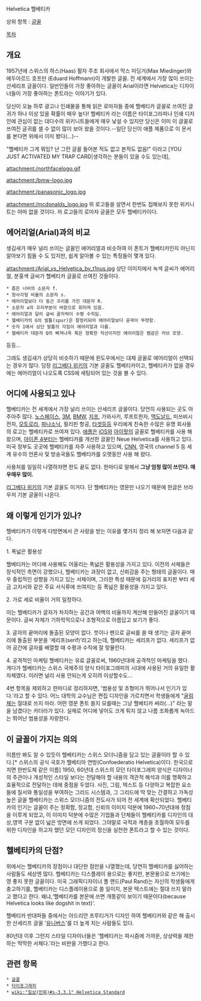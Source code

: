 Helvetica
헬베티카

상위 항목 : [[글꼴]]

[[목차]]

== 개요 ==

1957년에 스위스의 하스(Haas) 활자 주조 회사에서 막스 미딩거(Max Miedinger)와 에두아르드 호프만 (Eduard Hoffmann)이 개발한 글꼴.
전 세계에서 가장 많이 쓰이는 산세리프 글꼴이다. 일반인들이 가장 좋아하는 글꼴이 Arial이라면 Helvetica는 디자이너들이 가장 좋아하는 폰트라는 이야기가 있다.

당신이 오늘 하루 광고나 인쇄물을 통해 읽은 로마자들 중에 헬베티카 글꼴로 쓰여진 글귀가 하나 이상 있을 확률이 매우 높다! 헬베티카 라는 이름은 타이포그라피나 인쇄 디자인에 관심이 없는 대다수의 위키니트들에게 매우 낯설 수 있지만 당신은 이미 이 글꼴로 쓰여진 글귀를 셀 수 없이 많이 보아 왔을 것이다.--일단 당신이 애플 제품으로 이 문서를 본다면 위에서 이미 봤다(...)--

"헬베티카 그게 뭐임? 난 그런 글꼴 들어본 적도 없고 본적도 없음!" 이라고 [YOU JUST ACTIVATED MY TRAP CARD|생각하는 분들이 있을 수도 있는데],

attachment:/northfacelogo.gif

attachment:/bmw-logo.jpg

attachment:/panasonic_logo.jpg

attachment:/mcdonalds_logo.jpg
위 로고들을 살면서 한번도 접해보지 못한 위키니트는 아마 없을 것이다. 저 로고들의 로마자 글꼴은 모두 헬베티카이다.

== 에어리얼(Arial)과의 비교 ==

생김새가 매우 널리 쓰이는 글꼴인 에어리얼과 비슷하여 이 폰트가 헬베티카인지 아닌지 알아보기 힘들 수 도 있지만, 쉽게 알아볼 수 있는 특징들이 몇개 있다.

attachment:/Arial_vs_Helvetica_by_t1nus.jpg
상단 이미지에서 녹색 글씨가 에어리얼, 분홍색 글씨가 헬베티카 글꼴로 쓰여진 것들이다.
 * 좁은 너비의 소문자 f.
 * 정사각형 비율의 소문자 s.
 * 에어리얼보다 더 둥근 꼬리를 가진 대문자 R.
 * 소문자 a의 꼬리부분이 바깥으로 휘어져 있음.
 * 에어리얼과 달리 글씨 끝자락이 수평 수직임.
 * 헬베티카의 G의 발톱(spur)은 잘정리되어 에어리얼보다 윤곽이 뚜렷함.
 * 숫자 1에서 상단 발톱의 각짐이 에어리얼과 다름.
 * 헬베티카 대문자 Q의 삐져나옥 획은 정확한 직선이지만 에어리얼은 뱀같은 커브 모양.

등등...

그래도 생김새가 상당히 비슷하기 때문에 윈도우에서는 대체 글꼴로 에어리얼이 선택되는 경우가 많다. 당장 [[리그베다 위키]]의 기본 글꼴도 헬베티카이고, 헬베티카가 없을 경우에는 에어리얼이 나오도록 CSS에 세팅되어 있는 것을 볼 수 있다.


== 어디에 사용되고 있나 ==
헬베티카는 전 세계에서 가장 널리 쓰이는 산세리프 글꼴이다. 당연히 사용되는 곳도 아주아주 많다. [[노스페이스]], [[3M]], [[BMW]], [[지프]], 가와사키, 루프트한자, [[맥도날드]], 미쓰비시 전자, [[모토로라]], [[파나소닉]], 필리핀 항공, [[타겟]]등등 우리에게 친숙한 수많은 유명 회사들의 로고는 헬베티카로 쓰여져 있다.
[[애플]]은 [[iOS]]와 [[아이팟]]의 글꼴로 헬베티카를 사용 해 왔으며, [[아이폰 4]]부터는 헬베티카를 개선한 글꼴인 Neue Helvetica를 사용하고 있다.
미국 정부도 곳곳에 헬베티카를 자주 사용하고 있으며, [[CNN]], 영국의 channel 5 등 세계 유수의 언론사 및 방송국들도 헬베티카를 오랫동안 사용 해 왔다.

사용처를 일일히 나열하자면 한도 끝도 없다. 한마디로 말해서 '''그냥 엄청 많이 쓰인다. 매우매우 많이.'''

[[리그베다 위키]]의 기본 글꼴도 이거다. 단 헬베티카는 영문만 나오기 때문에 한글은 브라우저 기본 글꼴이 나온다.

== 왜 이렇게 인기가 있나? ==

헬베티카가 이렇게 다방면에서 큰 사랑을 받는 이유를 몇가지 정리 해 보자면 다음과 같다.

1. 폭넓은 활용성

헬베티카는 어디에 사용해도 어울리는 폭넓은 활용성을 가지고 있다. 이전의 서체들은 장식적인 측면이 강했으나, 헬베티카는 과장이 없고, 신뢰감을 주는 형태의 글꼴이다. 매우 중립적인 성향을 가지고 있는 서체이며, 그러한 특성 때문에 길거리의 표지판 부터 세금 고지서와 같은 주요 서식류에 쓰여지는 등 폭넓은 활용성을 가지고 있다.

2. 가로 세로 비율이 거의 일정하다.

이는 헬베티카가 글자가 차지하는 공간과 여백의 비율까지 계산해 만들어진 글꼴이기 때문이다. 글씨 자체가 기하학적으로나 조형적으로 아름답고 보기가 좋다.

3. 글자의 끝머리에 돌출된 모양이 없다.
붓이나 펜으로 글씨를 쓸 때 생기는 글자 끝머리에 돌출된 부분을 ‘세리프(serif)’라고 하는데, 헬베티카는 세리프가 없다. 세리프가 없어 공간에 글자를 배열할 때 수평과 수직에 잘 맞물린다.

4. 공격적인 마케팅
헬베티카는 유료 글꼴로써, 1960년대에 공격적인 마케팅을 했다. 게다가 헬베티카는 스위스 국제주의 양식 타이포그래피의 시대에 사용된 거의 유일한 활자체였다. 이러면 널리 사용 안되는게 오히려 이상할수도...

4번 항목을 제외하고 한마디로 정리하자면, '범용성 및 조형미가 뛰어나서 인기가 있다.'라고 할 수 있다. 어느 대학의 교수님은 편집 디자인을 가르치면서 학생들에게 "[[굴림체]]는 절대로 쓰지 마라. 어떤 영문 폰트 쓸지 모를때는 그냥 헬베티카 써라(...)" 라는 말을 남겼다는 카더라가 있다. 실제로 어디에 넣어도 크게 튀지 않고 나름 조화롭게 녹아드는 뛰어난 범용성을 자랑한다.

== 이 글꼴이 가지는 의의 ==

이름만 봐도 알 수 있듯이 헬베티카는 스위스 모더니즘을 담고 있는 글꼴이라 할 수 있다.[* 스위스의 공식 국호가 헬베티아 연방(Confoederatio Helvetica)이다. 한국으로 치면 한반도체 같은 이름] 1950, 60년대 스위스의 모던 타이포그래피 양식은 디자이너의 주관이나 개성적인 스타일 보다는 전달해야 할 내용의 객관적 해석과 이를 명확하고 효율적으로 전달하는 데에 중점을 두었다. 사진, 그림, 텍스트 등 다양하고 복잡한 요소들에 질서와 통일성을 부여하는 그리드 시스템과, 그 그리드에 딱 맞는 간결하고 가독성 높은 글꼴 헬베티카는 스위스 모더니즘의 전도사가 되어 전 세계에 확산되었다.
헬베티카의 인기는 글꼴이 주는 정확함, 정교함, 신뢰의 이미지 덕분에 1960~70년대에 정점을 이루게 되었고, 이 이미지 덕분에 수많은 기업들과 단체들이 헬베티카를 디자인의 대상,영역 구분 없이 넓은 방면에 쓰게 되었다. 그야말로 국적과 계층을 초월하여 모두를 위한 디자인을 하고자 했던 모던 디자인의 정신을 실천한 폰트라고 할 수 있는 것이다.

== 헬베티카의 단점? ==

위에서는 헬베티카의 장점이나 대단한 점만을 나열했는데, 당연히 헬베티카를 싫어하는 사람들도 세상엔 많다.
헬베티카는 디스플레이 용으로는 좋지만, 본문용으로 쓰기에는 영 좋지 못한 글꼴이다. 미국 그래픽디자이너 폴 랜드(Paul Rand)는 자신의 학생들에게 충고하기를, 헬베티카는 디스플레이용으로 쓸 일이지, 본문 텍스트에는 절대 쓰지 말라고 했다고 한다. 왜냐,‘헬베티카를 본문에 쓰면 개똥같이 보이기 때문이다(because Helvetica looks like dogshit in text)'.

헬베티카 반대파들 중에서는 아드리안 프루티거가 디자인 하여 헬베티카와 같은 해 출시한 산세리프 글꼴 '[[유니버스]]'를 더 높게 치는 사람들도 있다.

80년대 이후 그런지 스타일 디자이너들은 '헬베티카는 파시즘에 가까운, 상상력을 제한하는 딱딱한 서체다.'라는 비판을 가했다고 한다.

== 관련 항목 ==
 * [[글꼴]]
 * [[타이포그래피]]
 * [[wiki:"일상(만화)#s-3.3.1" Helvetica Standard]]
